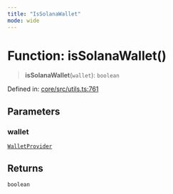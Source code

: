 ```yaml
---
title: "IsSolanaWallet"
mode: wide
---
```

  
# Function: isSolanaWallet()

> **isSolanaWallet**(`wallet`): `boolean`

Defined in: [core/src/utils.ts:761](https://github.com/tkhq/sdk/blob/main/packages/core/src/utils.ts#L761)

## Parameters

### wallet

[`WalletProvider`](../../../react-wallet-kit/index/WalletProvider/readme)

## Returns

`boolean`

